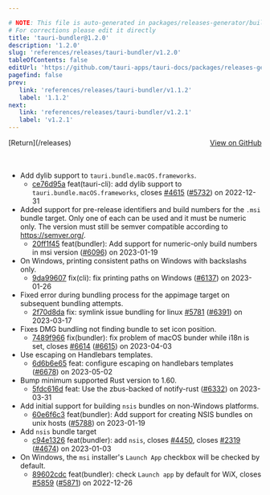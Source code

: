 ```yaml
---

# NOTE: This file is auto-generated in packages/releases-generator/build.ts
# For corrections please edit it directly
title: 'tauri-bundler@1.2.0'
description: '1.2.0'
slug: 'references/releases/tauri-bundler/v1.2.0'
tableOfContents: false
editUrl: 'https://github.com/tauri-apps/tauri-docs/packages/releases-generator/build.ts'
pagefind: false
prev:
   link: 'references/releases/tauri-bundler/v1.1.2'
   label: '1.1.2'
next:
   link: 'references/releases/tauri-bundler/v1.2.1'
   label: 'v1.2.1'
---
```


			

<ReleaseSidebar slug="references/releases/tauri-bundler"  packageName="tauri-bundler" />

<div style="margin-bottom:3rem; display: flex; justify-content: space-between; align-items: center"><span>[Return](/releases)</span><span><a href="https://github.com/tauri-apps/tauri/releases/tag/tauri-bundler-v1.2.0">View on GitHub</a></span></div>

- Add dylib support to `tauri.bundle.macOS.frameworks`.
  - [ce76d95a](https://www.github.com/tauri-apps/tauri/commit/ce76d95ab186f4556166a2a22360067eab000fc8) feat(tauri-cli): add dylib support to `tauri.bundle.macOS.frameworks`, closes [#4615](https://www.github.com/tauri-apps/tauri/pull/4615) ([#5732](https://www.github.com/tauri-apps/tauri/pull/5732)) on 2022-12-31
- Added support for pre-release identifiers and build numbers for the `.msi` bundle target. Only one of each can be used and it must be numeric only. The version must still be semver compatible according to https://semver.org/.
  - [20ff1f45](https://www.github.com/tauri-apps/tauri/commit/20ff1f45968f1cfd30d093bb58255b348fbdfb98) feat(bundler): Add support for numeric-only build numbers in msi version ([#6096](https://www.github.com/tauri-apps/tauri/pull/6096)) on 2023-01-19
- On Windows, printing consistent paths on Windows with backslashs only.
  - [9da99607](https://www.github.com/tauri-apps/tauri/commit/9da996073ff07d4b59668a5315d40e9bc578e340) fix(cli): fix printing paths on Windows ([#6137](https://www.github.com/tauri-apps/tauri/pull/6137)) on 2023-01-26
- Fixed error during bundling process for the appimage target on subsequent bundling attempts.
  - [2f70d8da](https://www.github.com/tauri-apps/tauri/commit/2f70d8da2bc079400bb49e6793f755306049aab2) fix: symlink issue bundling for linux [#5781](https://www.github.com/tauri-apps/tauri/pull/5781) ([#6391](https://www.github.com/tauri-apps/tauri/pull/6391)) on 2023-03-17
- Fixes DMG bundling not finding bundle to set icon position.
  - [7489f966](https://www.github.com/tauri-apps/tauri/commit/7489f9669734a48be063907696b0f200a293ccb6) fix(bundler): fix problem of macOS bunder while i18n is set, closes [#6614](https://www.github.com/tauri-apps/tauri/pull/6614) ([#6615](https://www.github.com/tauri-apps/tauri/pull/6615)) on 2023-04-03
- Use escaping on Handlebars templates.
  - [6d6b6e65](https://www.github.com/tauri-apps/tauri/commit/6d6b6e653ea70fc02794f723092cdc860995c259) feat: configure escaping on handlebars templates ([#6678](https://www.github.com/tauri-apps/tauri/pull/6678)) on 2023-05-02
- Bump minimum supported Rust version to 1.60.
  - [5fdc616d](https://www.github.com/tauri-apps/tauri/commit/5fdc616df9bea633810dcb814ac615911d77222c) feat: Use the zbus-backed of notify-rust ([#6332](https://www.github.com/tauri-apps/tauri/pull/6332)) on 2023-03-31
- Add initial support for building `nsis` bundles on non-Windows platforms.
  - [60e6f6c3](https://www.github.com/tauri-apps/tauri/commit/60e6f6c3f1605f3064b5bb177992530ff788ccf0) feat(bundler): Add support for creating NSIS bundles on unix hosts ([#5788](https://www.github.com/tauri-apps/tauri/pull/5788)) on 2023-01-19
- Add `nsis` bundle target
  - [c94e1326](https://www.github.com/tauri-apps/tauri/commit/c94e1326a7c0767a13128a8b1d327a00156ece12) feat(bundler): add `nsis`, closes [#4450](https://www.github.com/tauri-apps/tauri/pull/4450), closes [#2319](https://www.github.com/tauri-apps/tauri/pull/2319) ([#4674](https://www.github.com/tauri-apps/tauri/pull/4674)) on 2023-01-03
- On Windows, the `msi` installer&#39;s `Launch App` checkbox will be checked by default.
  - [89602cdc](https://www.github.com/tauri-apps/tauri/commit/89602cdce34f3ea5b4a9b8921dc04a197f2d7de8) feat(bundler): check `Launch app` by default for WiX, closes [#5859](https://www.github.com/tauri-apps/tauri/pull/5859) ([#5871](https://www.github.com/tauri-apps/tauri/pull/5871)) on 2022-12-26

